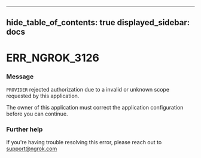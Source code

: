 

---
hide_table_of_contents: true
displayed_sidebar: docs
---


# ERR_NGROK_3126

### Message
`PROVIDER` rejected authorization due to a invalid or unknown scope requested by this application.

The owner of this application must correct the application configuration before you can continue.

<ErrorDetails error="err_ngrok_3126" />



### Further help
If you're having trouble resolving this error, please reach out to [support@ngrok.com](mailto:support@ngrok.com?subject=Help%20with%20ERR_NGROK_3126)

